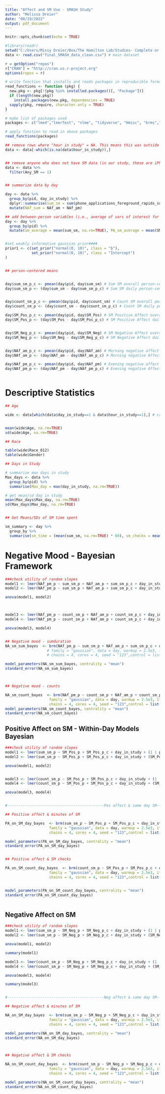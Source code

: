 ```yaml
---
title: "Affect and SM Use - SMASH Study"
author: "Melissa Dreier"
date: "08/19/2022"
output: pdf_document
---
```


```r
knitr::opts_chunk$set(echo = TRUE)
```

```r

#library(readr)
setwd("C:/Users/Missy Dreier/Box/The Hamilton Lab/Studies- Complete or Collabs/SMASH Study/Data for Analysis")
data <- read.csv("final_SMASH_data_clean.csv") # main dataset


```

```r

r = getOption("repos")
r["CRAN"] = "http://cran.us.r-project.org"
options(repos = r)


```

```r
# write function that installs and reads packages in reproducible format
read_functions <- function (pkg) {
  new.pkg <- pkg[!(pkg %in% installed.packages()[, "Package"])]
  if (length(new.pkg))
    install.packages(new.pkg, dependencies = TRUE)
  sapply(pkg, require, character.only = TRUE)
}

# make list of packages used
packages <- c("lme4","lmerTest", "nlme", "tidyverse", "Hmisc", "brms","ggplot2", "sjstats","sjPlot","bayesplot", "coda", "EMAtools", "parameters")

# apply function to read in above packages
read_functions(packages)

```


```r

## remove rows where "hour in study" = NA. This means this was outside of the passive monitoring period
data <- data[-which(is.na(data$hour_in_study)),]


## remove anyone who does not have SM data (in our study, these are iPhone users or people whose passive monitoring app did not work during the study period)
data <- data %>%
  filter(Any_SM == 1)


## summarize data by day

day <- data %>%
  group_by(pid, day_in_study) %>%
  dplyr::summarise(sum_sm = sum(phone_applications_foreground_rapids_sumdurationsm, na.rm = TRUE), NAf_am = mean(Mood_1_am, na.rm=TRUE), NAf_pm = mean(Mood_1_pm, na.rm=TRUE), count_sm = sum(phone_applications_foreground_rapids_countsm, na.rm = TRUE), SM_Pos = mean(SMPos_1_pm, na.rm=TRUE), SM_Neg = mean(SMNeg_1_pm, na.rm=TRUE)) %>%
  mutate(NAf_sum = NAf_am + NAf_pm)

## add between-person variables (i.e., average of vars of interest for each participant, rather than participant by day)
day <- day %>%
  group_by(pid) %>%
  mutate(sm_average = mean(sum_sm, na.rm=TRUE), PA_sm_average = mean(SM_Pos, na.rm=TRUE), NA_sm_average = mean(SM_Neg, na.rm=TRUE), count_average = mean(count_sm, na.rm=TRUE))


#set weakly informative gaussian prior####
prior1 <- c(set_prior("normal(0, 10)", class = "b"),
            set_prior("normal(0, 10)", class = "Intercept")
)


## person-centered means


day$sum_sm_p_c <- pmean(day$pid, day$sum_sm) # Sum SM overall person-centered mean
day$sum_sm_p <- (day$sum_sm - day$sum_sm_p_c) # Sum SM daily person-centered var


day$count_sm_p_c <- pmean(day$pid, day$count_sm) # Count SM overall person-centered mean
day$count_sm_p <- (day$count_sm - day$count_sm_p_c) # Count SM daily person-centered var

day$SM_Pos_p_c <- pmean(day$pid, day$SM_Pos) # SM Positive Affect overall person-centered mean
day$SM_Pos_p <- (day$SM_Pos - day$SM_Pos_p_c) # SM Positive Affect daily person-centered var


day$SM_Neg_p_c <- pmean(day$pid, day$SM_Neg) # SM Negative Affect overall person-centered mean
day$SM_Neg_p <- (day$SM_Neg - day$SM_Neg_p_c) # SM Negative Affect daily person-centered var


day$NAf_am_p_c <- pmean(day$pid, day$NAf_am) # Morning negative affect overall mean
day$NAf_am_p <- (day$NAf_am - day$NAf_am_p_c) # Morning negative Affect daily person-centered var

day$NAf_pm_p_c <- pmean(day$pid, day$NAf_pm) # Evening negative affect overall mean
day$NAf_pm_p <- (day$NAf_pm - day$NAf_pm_p_c) # Evening negative Affect daily person-centered var



```

# Descriptive Statistics

```r




## Age

wide <- data[which(data$day_in_study==1 & data$hour_in_study==1),] # create dataset with 1 row/participant for demographics


mean(wide$Age, na.rm=TRUE)
sd(wide$Age, na.rm=TRUE)

## Race

table(wide$Race_012)
table(wide$Gender)

## Days in Study

# summarize max days in study
Max_days <- data %>%
  group_by(pid) %>%
  summarise(Max_day = max(day_in_study, na.rm=TRUE))

# get mean/sd day in study
mean(Max_days$Max_day, na.rm=TRUE)
sd(Max_days$Max_day, na.rm=TRUE)


## Get Means/SDs of SM time spent

sm_summary <- day %>%
  group_by %>%
  summarise(sm_time = (mean(sum_sm, na.rm=TRUE) * 60), sm_checks = mean(count_sm, na.rm=TRUE))

```



# Negative Mood - Bayesian Framework
```r

###check utility of random slopes
model1 <- lmer(NAf_pm_p ~ sum_sm_p + NAf_am_p + sum_sm_p_c + day_in_study + (1 | pid), data = day)
model2 <- lmer(NAf_pm_p ~ sum_sm_p + NAf_am_p + sum_sm_p_c + day_in_study + (sum_sm_p | pid), data = day)

anova(model1, model2)



model3 <- lmer(NAf_pm_p ~ count_sm_p + NAf_am_p + count_sm_p_c + day_in_study + (1 | pid), data = day)
model4 <- lmer(NAf_pm_p ~ count_sm_p + NAf_am_p + count_sm_p_c + day_in_study + (count_sm_p | pid), data = day)

anova(model3, model4)


## Negative mood - sumduration
NA_sm_sum_bayes  <- brm(NAf_pm_p ~ sum_sm_p + NAf_am_p + sum_sm_p_c + day_in_study + (1 | pid), prior = prior1, data = day) #,
                   # family = "gaussian", data = day, warmup = 2.5e3, iter = 1.5e4, thin = 1, 
                   # chains = 4, cores = 4, seed = "123",control = list(adapt_delta = 0.999, max_treedepth = 20))

model_parameters(NA_sm_sum_bayes, centrality = "mean")
standard_error(NA_sm_sum_bayes)



## Negative mood - counts

NA_sm_count_bayes  <- brm(NAf_pm_p ~ count_sm_p + NAf_am_p + count_sm_p_c + day_in_study + (1 | pid), prior = prior1,
                    family = "gaussian", data = day, warmup = 2.5e3, iter = 1.5e4, thin = 1, 
                    chains = 4, cores = 4, seed = "123",control = list(adapt_delta = 0.999, max_treedepth = 20))
model_parameters(NA_sm_count_bayes, centrality = "mean")
standard_error(NA_sm_count_bayes)


```





## Positive Affect on SM - Within-Day Models Bayesian
```r

###check utility of random slopes
model1 <- lmer(sum_sm_p ~ SM_Pos_p + SM_Pos_p_c + day_in_study + (1 | pid), data = day)
model2 <- lmer(sum_sm_p ~ SM_Pos_p + SM_Pos_p_c + day_in_study + (SM_Pos_p | pid), data = day)

anova(model1, model2)


model3 <- lmer(count_sm_p ~ SM_Pos_p + SM_Pos_p_c + day_in_study + (1 | pid), data = day)
model4 <- lmer(count_sm_p ~ SM_Pos_p + SM_Pos_p_c + day_in_study + (SM_Pos_p | pid), data = day)

anova(model3, model4)


#--------------------------------------------Pos affect & same day SM------------------------------------------------------------------------------------#

## Positive affect & minutes of SM

PA_on_SM_day_bayes  <- brm(sum_sm_p ~ SM_Pos_p + SM_Pos_p_c + day_in_study + (1 | pid), prior = prior1,
                    family = "gaussian", data = day, warmup = 2.5e3, iter = 1.5e4, thin = 1, 
                    chains = 4, cores = 4, seed = "123",control = list(adapt_delta = 0.999, max_treedepth = 20))

model_parameters(PA_on_SM_day_bayes, centrality = "mean")
standard_error(PA_on_SM_day_bayes)


## Positive affect & SM checks

PA_on_SM_count_day_bayes  <- brm(count_sm_p ~ SM_Pos_p + SM_Pos_p_c + day_in_study + (1 | pid), prior = prior1,
                    family = "gaussian", data = day, warmup = 2.5e3, iter = 1.5e4, thin = 1, 
                    chains = 4, cores = 4, seed = "123",control = list(adapt_delta = 0.999, max_treedepth = 20))


model_parameters(PA_on_SM_count_day_bayes, centrality = "mean")
standard_error(PA_on_SM_count_day_bayes)



```

## Negative Affect on SM 
```r

###check utility of random slopes
model1 <- lmer(sum_sm_p ~ SM_Neg_p + SM_Neg_p_c + day_in_study + (1 | pid), data = day)
model2 <- lmer(sum_sm_p ~ SM_Neg_p + SM_Neg_p_c + day_in_study + (SM_Neg_p | pid), data = day)

anova(model1, model2)

summary(model1)

model3 <- lmer(count_sm_p ~ SM_Neg_p + SM_Neg_p_c + day_in_study + (1 | pid), data = day)
model4 <- lmer(count_sm_p ~ SM_Neg_p + SM_Neg_p_c + day_in_study + (SM_Neg_p | pid), data = day)

anova(model3, model4)

summary(model3)


#--------------------------------------------Neg affect & same day SM------------------------------------------------------------------------------------#

## Negative affect & minutes of SM

NA_on_SM_day_bayes  <- brm(sum_sm_p ~ SM_Neg_p + SM_Neg_p_c + day_in_study + (1 | pid), prior = prior1,
                    family = "gaussian", data = day, warmup = 2.5e3, iter = 1.5e4, thin = 1, 
                    chains = 4, cores = 4, seed = "123",control = list(adapt_delta = 0.999, max_treedepth = 20))

model_parameters(NA_on_SM_day_bayes, centrality = "mean")
standard_error(NA_on_SM_day_bayes)



## Negative affect & SM checks

NA_on_SM_count_day_bayes  <- brm(count_sm_p ~ SM_Neg_p + SM_Neg_p_c + day_in_study + (1 | pid), prior = prior1,
                    family = "gaussian", data = day, warmup = 2.5e3, iter = 1.5e4, thin = 1, 
                    chains = 4, cores = 4, seed = "123",control = list(adapt_delta = 0.999, max_treedepth = 20))

model_parameters(NA_on_SM_count_day_bayes, centrality = "mean")
standard_error(NA_on_SM_count_day_bayes)


```







